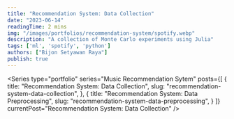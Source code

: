 ```yaml
---
title: "Recommendation System: Data Collection"
date: "2023-06-14"
readingTime: 2 mins
img: "/images/portfolios/recommendation-system/spotify.webp"
description: "A collection of Monte Carlo experiments using Julia"
tags: ['ml', 'spotify', 'python']
authors: ["Bijon Setyawan Raya"]
publish: true
---
```


<Series
  type="portfolio"
  series="Music Recommendation Sytem"
  posts={[
    {
      title: "Recommendation System: Data Collection",
      slug: "recommendation-system-data-collection",
    },
    {
      title: "Recommendation System: Data Preprocessing",
      slug: "recommendation-system-data-preprocessing",
    }
  ]}
  currentPost="Recommendation System: Data Collection"
/>